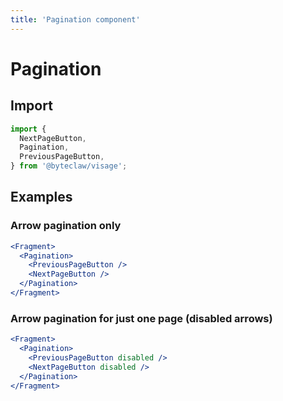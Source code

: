 ```yaml
---
title: 'Pagination component'
---
```


# Pagination

## Import

```js transpile=false
import {
  NextPageButton,
  Pagination,
  PreviousPageButton,
} from '@byteclaw/visage';
```

## Examples

### Arrow pagination only

```jsx live=true
<Fragment>
  <Pagination>
    <PreviousPageButton />
    <NextPageButton />
  </Pagination>
</Fragment>
```

### Arrow pagination for just one page (disabled arrows)

```jsx live=true
<Fragment>
  <Pagination>
    <PreviousPageButton disabled />
    <NextPageButton disabled />
  </Pagination>
</Fragment>
```
